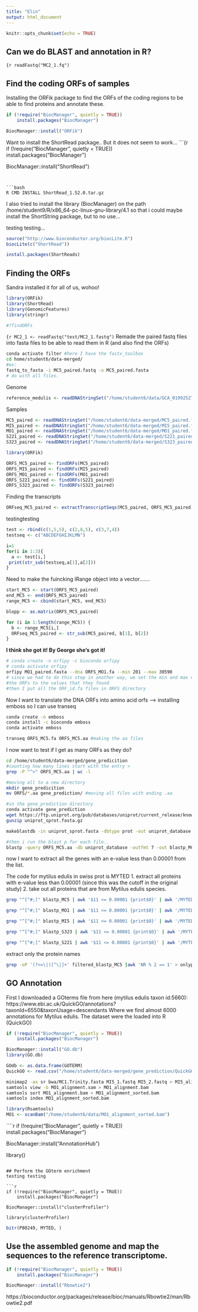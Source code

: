 ```yaml
---
title: "Elin"
output: html_document
---
```


```r
knitr::opts_chunk$set(echo = TRUE)
```

## Can we do BLAST and annotation in R?

```{r
readFastq("MC2_1.fq")
```


## Find the coding ORFs of samples
Installing the ORFik package to find the ORFs of the coding regions to be able
to find proteins and annotate these.

```r
if (!require("BiocManager", quietly = TRUE))
    install.packages("BiocManager")

BiocManager::install("ORFik")
```

Want to install the ShortRead package.. But it does not seem to work...
```{r
if (!require("BiocManager", quietly = TRUE))
    install.packages("BiocManager")

BiocManager::install("ShortRead")
```


```bash
R CMD INSTALL ShortRead_1.52.0.tar.gz
```
I also tried to install the library (BiocManager) on the path /home/student9/R/x86_64-pc-linux-gnu-library/4.1 so that i could maybe install 
the ShortString package, but to no use...

testing testing...
```r
source("http://www.bioconductor.org/biocLite.R")
biocLite(c("ShortRead"))
```

```r
install.packages(ShortReads)
```

## Finding the ORFs

Sandra installed it for all of us, wohoo!

```r
library(ORFik)
library(ShortRead)
library(GenomicFeatures)
library(stringr)

#?findORFs
```


```{r
MC2_1 <- readFastq("test/MC2_1.fastq")
```
Remade the paired fastq files into fasta files to be able to read them in R (and also find the ORFs)
```bash
conda activate filter #here I have the fastx_toolbox
cd home/student6/data-merged/
#ex:
fastq_to_fasta -i MC5_paired.fastq -o MC5_paired.fasta
# do with all files. 
```

Genome
```r
reference_medulis <- readDNAStringSet("/home/student6/data/GCA_019925275.1_PEIMed_genomic.fna")
```


Samples
```r
MC5_paired <- readDNAStringSet("/home/student6/data-merged/MC5_paired.fasta")
MI5_paired <- readDNAStringSet("/home/student6/data-merged/MI5_paired.fasta")
MO1_paired <- readDNAStringSet("/home/student6/data-merged/MO1_paired.fasta")
S221_paired <- readDNAStringSet("/home/student6/data-merged/S221_paired.fasta")
S323_paired <- readDNAStringSet("/home/student6/data-merged/S323_paired.fasta") 
```


```r
library(ORFik)

ORFS_MC5_paired <- findORFs(MC5_paired)
ORFS_MI5_paired <- findORFs(MI5_paired)
ORFS_MO1_paired <- findORFs(MO1_paired)
ORFS_S221_paired <- findORFs(S221_paired)
ORFS_S323_paired <- findORFs(S323_paired)
```

Finding the transcripts

```r
ORFseq_MC5_paired <- extractTranscriptSeqs(MC5_paired, ORFS_MC5_paired)
```

testingtesting
```r
test <- rbind(c(1,5,5), c(2,8,5), c(3,7,4))
testseq <- c("ABCDEFGHIJKLMN")

i=1
for(i in 1:3){
  a <- test[i,]
 print(str_sub(testseq,a[1],a[2]))
}


```

Need to make the fuincking IRange object into a vector.......
```r
start_MC5 <- start(ORFS_MC5_paired)
end_MC5 <- end(ORFS_MC5_paired)
range_MC5 <- cbind(start_MC5, end_MC5)

blopp <- as.matrix(ORFS_MC5_paired)
```


```r
for (i in 1:length(range_MC5)) {
  b <- range_MC5[i,]
  ORFseq_MC5_paired <- str_sub(MC5_paired, b[1], b[2])
}
```
**I think she got it! By George she's got it!**
```bash
# conda create -n orfipy -c bioconda orfipy
# conda activate orfipy
orfipy MO1_paired.fasta --dna ORFS_MO1.fa --min 201 --max 30590
# since we had to do this step in another way, we set the min and max values of
#the ORFs to the values that they found 
#then I put all the ORF_id.fa files in ORFS directory
```

Now I want to translate the DNA ORFs into amino acid orfs --> installing emboss so I can use transeq
```bash
conda create -n emboss
conda install -c bioconda emboss
conda activate emboss

transeq ORFS_MC5.fa ORFS_MC5.aa #making the aa files
```

I now want to test if I get as many ORFs as they do?
```bash
cd /home/student6/data-merged/gene_predicition
#counting how many lines start with the entry >
grep -P "^>" ORFS_MC5.aa | wc -l
```


```bash
#moving all to a new directory
mkdir gene_predicition
mv ORFS/*.aa gene_prediction/ #moving all files with ending .aa

#in the gene_prediction directory
conda activate gene_prediction
wget https://ftp.uniprot.org/pub/databases/uniprot/current_release/knowledgebase/complete/uniprot_sprot.fasta.gz
gunzip uniprot_sprot.fasta.gz

makeblastdb -in uniprot_sprot.fasta -dbtype prot -out uniprot_database

#then i run the blast p for each file.. 
blastp -query ORFS_MC5.aa -db uniprot_database -outfmt 7 -out blastp_MC5
```

now I want to extract all the genes with an e-value less than 0.00001 from the list.

The code for mytilus edulis in swiss prot is MYTED
1. extract all proteins with e-value less than 0.00001 (since this was the cutoff in the original study)
2. take out all proteins that are from Mytilus edulis species.

```bash
grep "^[^#;]" blastp_MC5 | awk '$11 <= 0.00001 {print$0}' | awk '/MYTED/ {print}' > filtered_blastp_MC5

grep "^[^#;]" blastp_MO1 | awk '$11 <= 0.00001 {print$0}' | awk '/MYTED/ {print}' > filtered_blastp_MO1

grep "^[^#;]" blastp_MI5 | awk '$11 <= 0.00001 {print$0}' | awk '/MYTED/ {print}' > filtered_blastp_MI5

grep "^[^#;]" blastp_S323 | awk '$11 <= 0.00001 {print$0}' | awk '/MYTED/ {print}' > filtered_blastp_S323

grep "^[^#;]" blastp_S221 | awk '$11 <= 0.00001 {print$0}' | awk '/MYTED/ {print}' > filtered_blastp_S221
```

extract only the protein names
```bash
grep -oP '(?<=\|)[^\|]+' filtered_blastp_MC5 |awk 'NR % 2 == 1' > onlyprot_MC5
```




## GO Annotation
First I downloaded a GOterms file from here (mytilus edulis taxon id:5660):
https://www.ebi.ac.uk/QuickGO/annotations?taxonId=6550&taxonUsage=descendants
Where we find almost 6000 annotations for Mytilus edulis. The dataset were the loaded into R (QuickGO)
```r
if (!require("BiocManager", quietly = TRUE))
    install.packages("BiocManager")

BiocManager::install("GO.db")
library(GO.db)

GOdb <- as.data.frame(GOTERM)
QuickGO <- read.csv("/home/student6/data-merged/gene_prediction/QuickGO-annotations-1646135112992-20220301.tsv", sep = "\t")

```
```bash
minimap2 -ax sr bwa/MC1.Trinity.fasta MI5_1.fastq MI5_2.fastq > MI5_alignment.sam
samtools view -b MO1_alignment.sam > MO1_alignment.bam
samtools sort MO1_alignment.bam > MO1_alignment_sorted.bam
samtools index MO1_alignment_sorted.bam
```

```r
library(Rsamtools)
MO1 <- scanBam("/home/student6/data/MO1_alignment_sorted.bam")
```




````r
if (!require("BiocManager", quietly = TRUE))
    install.packages("BiocManager")

BiocManager::install("AnnotationHub")

library()
```

## Perform the GOterm enrichment
testing testing 

```r
if (!require("BiocManager", quietly = TRUE))
    install.packages("BiocManager")

BiocManager::install("clusterProfiler")

library(clusterProfiler)
```

```r
bitr(P80249, MYTED, )
```



## Use the assembled genome and map the sequences to the reference transcriptome.
```r
if (!require("BiocManager", quietly = TRUE))
    install.packages("BiocManager")

BiocManager::install("Rbowtie2")
```
https://bioconductor.org/packages/release/bioc/manuals/Rbowtie2/man/Rbowtie2.pdf



